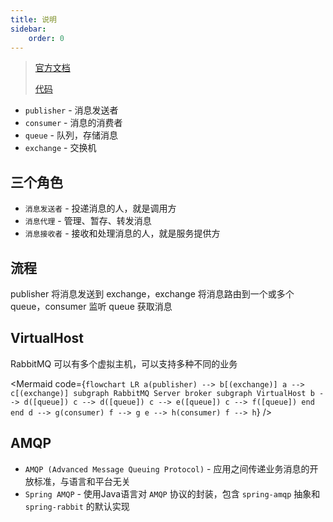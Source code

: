 ```yaml
---
title: 说明
sidebar:
    order: 0
---
```



> [官方文档](https://www.rabbitmq.com/docs)
>
> [代码](https://github.com/follow1123/rabbitmq-demo)

- `publisher` - 消息发送者
- `consumer` - 消息的消费者
- `queue` - 队列，存储消息
- `exchange` - 交换机

## 三个角色

- `消息发送者` - 投递消息的人，就是调用方
- `消息代理` - 管理、暂存、转发消息
- `消息接收者` - 接收和处理消息的人，就是服务提供方

## 流程

publisher 将消息发送到 exchange，exchange 将消息路由到一个或多个 queue，consumer 监听 queue 获取消息

## VirtualHost

RabbitMQ 可以有多个虚拟主机，可以支持多种不同的业务

<Mermaid
    code={`
flowchart LR
a(publisher) --> b[(exchange)]
a --> c[(exchange)]
subgraph RabbitMQ Server broker
subgraph VirtualHost
b --> d([queue])
c --> d([queue])
c --> e([queue])
c --> f([queue])
end
end
d --> g(consumer)
f --> g
e --> h(consumer)
f --> h
`}
/>

## AMQP

- `AMQP (Advanced Message Queuing Protocol)` - 应用之间传递业务消息的开放标准，与语言和平台无关
- `Spring AMQP` - 使用Java语言对 `AMQP` 协议的封装，包含 `spring-amqp` 抽象和 `spring-rabbit` 的默认实现
